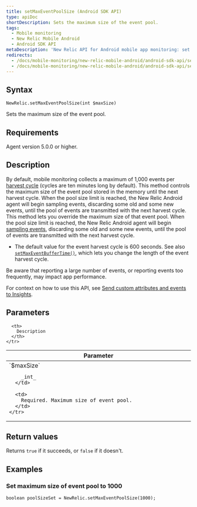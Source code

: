 ```yaml
---
title: setMaxEventPoolSize (Android SDK API)
type: apiDoc
shortDescription: Sets the maximum size of the event pool.
tags:
  - Mobile monitoring
  - New Relic Mobile Android
  - Android SDK API
metaDescription: 'New Relic API for Android mobile app monitoring: set maximum event pool size.'
redirects:
  - /docs/mobile-monitoring/new-relic-mobile-android/android-sdk-api/setmaxeventpoolsize-android-agent-api
  - /docs/mobile-monitoring/new-relic-mobile-android/android-sdk-api/setmaxeventpoolsize-android-sdk-api
---
```


## Syntax

```
NewRelic.setMaxEventPoolSize(int $maxSize)
```

Sets the maximum size of the event pool.

## Requirements

Agent version 5.0.0 or higher.

## Description

By default, mobile monitoring collects a maximum of 1,000 events per [harvest cycle](/docs/apm/new-relic-apm/getting-started/glossary#harvest-cycle) (cycles are ten minutes long by default). 
This method controls the maximum size of the event pool stored in the memory until the next harvest cycle. When the pool size limit is reached, the New Relic Android agent will begin sampling events, discarding some old and some new events, until the pool of events are transmitted with the next harvest cycle. 
This method lets you override the maximum size of that event pool. When the pool size limit is reached, the New Relic Android agent will begin [sampling events](/docs/agents/manage-apm-agents/agent-data/new-relic-events-limits-sampling), discarding some old and some new events, until the pool of events are transmitted with the next harvest cycle.

* The default value for the event harvest cycle is 600 seconds. See also [`setMaxEventBufferTime()`](/docs/mobile-monitoring/new-relic-mobile-android/android-sdk-api/setmaxeventbuffertime-android-sdk-api), which lets you change the length of the event harvest cycle.

<Callout variant="important">
  Be aware that reporting a large number of events, or reporting events too frequently, may impact app performance.
</Callout>

For context on how to use this API, see [Send custom attributes and events to Insights](/docs/mobile-monitoring/new-relic-mobile-android/install-configure/work-android-sdk-api#attributes-events-insights).

## Parameters

<table>
  <thead>
    <tr>
      <th width="25%">
        Parameter
      </th>

      <th>
        Description
      </th>
    </tr>
  </thead>

  <tbody>
    <tr>
      <td>
        `$maxSize`

        _int_
      </td>

      <td>
        Required. Maximum size of event pool.
      </td>
    </tr>
  </tbody>
</table>

## Return values

Returns `true` if it succeeds, or `false` if it doesn't.

## Examples

### Set maximum size of event pool to 1000

```
boolean poolSizeSet = NewRelic.setMaxEventPoolSize(1000);
```
